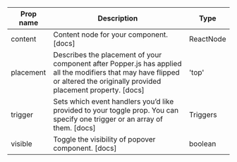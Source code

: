 | Prop name | Description | Type |
| --- | --- | --- |
| content | Content node for your component. [docs] | ReactNode |
| placement | Describes the placement of your component after Popper.js has applied all the modifiers that may have flipped or altered the originally provided placement property. [docs] | 'top' | 'right' | 'bottom' | 'left' |
| trigger | Sets which event handlers you’d like provided to your toggle prop. You can specify one trigger or an array of them. [docs] | Triggers | Triggers[] |
| visible | Toggle the visibility of popover component. [docs] | boolean |
